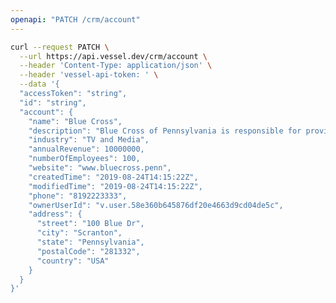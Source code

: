 ```yaml
---
openapi: "PATCH /crm/account"
---
```


<RequestExample>

```bash Request
curl --request PATCH \
  --url https://api.vessel.dev/crm/account \
  --header 'Content-Type: application/json' \
  --header 'vessel-api-token: ' \
  --data '{
  "accessToken": "string",
  "id": "string",
  "account": {
    "name": "Blue Cross",
    "description": "Blue Cross of Pennsylvania is responsible for providing services to the good people of Scranton",
    "industry": "TV and Media",
    "annualRevenue": 10000000,
    "numberOfEmployees": 100,
    "website": "www.bluecross.penn",
    "createdTime": "2019-08-24T14:15:22Z",
    "modifiedTime": "2019-08-24T14:15:22Z",
    "phone": "8192223333",
    "ownerUserId": "v.user.58e360b645876df20e4663d9cd04de5c",
    "address": {
      "street": "100 Blue Dr",
      "city": "Scranton",
      "state": "Pennsylvania",
      "postalCode": "281332",
      "country": "USA"
    }
  }
}'
```

</RequestExample>
